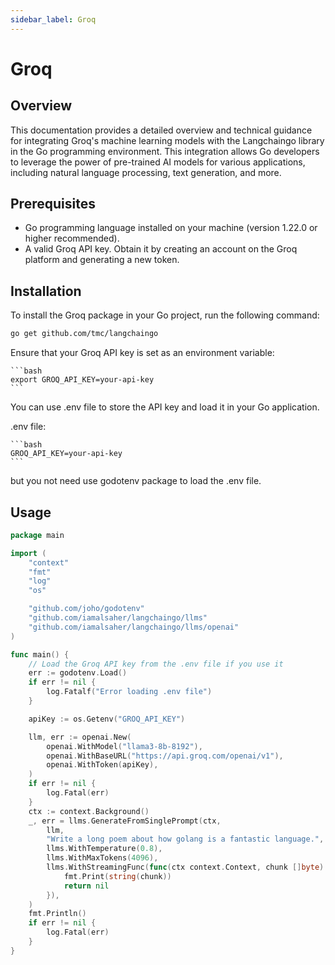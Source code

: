 ```yaml
---
sidebar_label: Groq
---
```


# Groq

## Overview

This documentation provides a detailed overview and technical guidance for integrating Groq's machine learning models with the Langchaingo library in the Go programming environment. This integration allows Go developers to leverage the power of pre-trained AI models for various applications, including natural language processing, text generation, and more.

## Prerequisites

- Go programming language installed on your machine (version 1.22.0 or higher recommended).
-  A valid Groq API key. Obtain it by creating an account on the Groq platform and generating a new token.

## Installation

To install the Groq package in your Go project, run the following command:

```bash
go get github.com/tmc/langchaingo
```

Ensure that your Groq API key is set as an environment variable:
    
    ```bash
    export GROQ_API_KEY=your-api-key
    ```

You can use .env file to store the API key and load it in your Go application.

.env file:

    ```bash
    GROQ_API_KEY=your-api-key
    ```
but you not need use godotenv package to load the .env file.


## Usage

```go
package main

import (
	"context"
	"fmt"
	"log"
	"os"

	"github.com/joho/godotenv"
	"github.com/iamalsaher/langchaingo/llms"
	"github.com/iamalsaher/langchaingo/llms/openai"
)

func main() {
    // Load the Groq API key from the .env file if you use it
	err := godotenv.Load()
	if err != nil {
		log.Fatalf("Error loading .env file")
	}

	apiKey := os.Getenv("GROQ_API_KEY")

	llm, err := openai.New(
		openai.WithModel("llama3-8b-8192"),
		openai.WithBaseURL("https://api.groq.com/openai/v1"),
		openai.WithToken(apiKey),
	)
	if err != nil {
		log.Fatal(err)
	}
	ctx := context.Background()
	_, err = llms.GenerateFromSinglePrompt(ctx,
		llm,
		"Write a long poem about how golang is a fantastic language.",
		llms.WithTemperature(0.8),
		llms.WithMaxTokens(4096),
		llms.WithStreamingFunc(func(ctx context.Context, chunk []byte) error {
			fmt.Print(string(chunk))
			return nil
		}),
	)
	fmt.Println()
	if err != nil {
		log.Fatal(err)
	}
}
``` 
